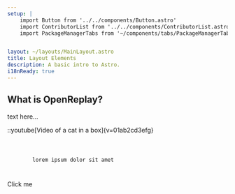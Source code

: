 ```yaml
---
setup: |
    import Button from '../../components/Button.astro'
    import ContributorList from '../../components/ContributorList.astro'
    import PackageManagerTabs from '~/components/tabs/PackageManagerTabs.astro'


layout: ~/layouts/MainLayout.astro
title: Layout Elements
description: A basic intro to Astro.
i18nReady: true
---
```


<h2>What is OpenReplay?</h2>

<Aside type="tip" title=" did you know?">
    text here...
    </Aside>

::youtube[Video of a cat in a box]{v=01ab2cd3efg}
   
<div className="grid grid-cols-2 gap-4">
    <Card title="First card title" description="Description goes here..." moreLink="https://google.com" icon="home" iconClass="bg-red-50 p-2" />
    <Card title="Second card title" description="Description goes here..."/>
</div>

<YouTube id="https://www.youtube.com/watch?v=CkLdlRYqxTg" />

<code id="blob-path">
    <pre>
        lorem ipsum dolor sit amet
    </pre>
</code>
<clipboard-copy value="copy me" for="blob-path" >Click me</clipboard-copy>
